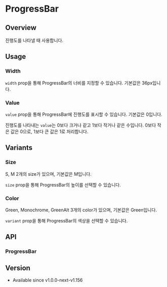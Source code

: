 
# ProgressBar

## Overview

진행도를 나타낼 때 사용합니다.

<Canvas>
  <Story id="components-progressbar--overview" />
</Canvas>

## Usage

### Width

`width` prop을 통해 ProgressBar의 너비를 지정할 수 있습니다. 기본값은 36px입니다.

<Canvas>
  <Story id="components-progressbar--usage-width" />
</Canvas>

### Value

`value` prop을 통해 ProgressBar에 진행도를 표시할 수 있습니다. 기본값은 0입니다.

진행도를 나타내는 `value`는 0보다 크거나 같고 1보다 작거나 같은 수입니다. 0보다 작은 값은 0으로, 1보다 큰 값은 1로 처리합니다.

<Canvas>
  <Story id="components-progressbar--usage-value" />
</Canvas>

## Variants

### Size

S, M 2개의 size가 있으며, 기본값은 M입니다.

`size` prop을 통해 ProgressBar의 높이를 선택할 수 있습니다.

<Story id="components-progressbar--size-variant" />

### Color

Green, Monochrome, GreenAlt 3개의 color가 있으며, 기본값은 Green입니다.

`variant` prop을 통해 ProgressBar의 색상을 선택할 수 있습니다.

<Story id="components-progressbar--variant" />

## API

### ProgressBar

<ArgsTable of={ProgressBar} />

## Version

- Available since v1.0.0-next-v1.156
